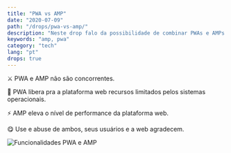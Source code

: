 ```yaml
---
title: "PWA vs AMP"
date: "2020-07-09"
path: "/drops/pwa-vs-amp/"
description: "Neste drop falo da possibilidade de combinar PWAs e AMPs para melhores resultados em ambas soluções."
keywords: "amp, pwa"
category: "tech"
lang: "pt"
drops: true
---
```



<Drop>

⚔️ PWA e AMP não são concorrentes.

🤖 PWA libera pra a plataforma web recursos limitados pelos sistemas operacionais.

⚡️ AMP eleva o nível de performance da plataforma web.

😋 Use e abuse de ambos, seus usuários e a web agradecem.

![Funcionalidades PWA e AMP](https://pbs.twimg.com/media/EcgzzH0XsAAfwM8?format=jpg&name=small)

</Drop>
